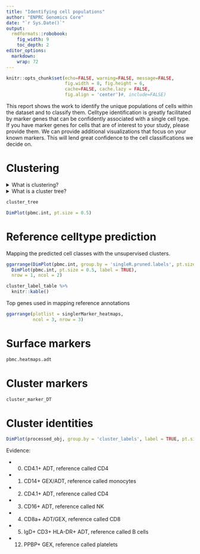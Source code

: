 ```yaml
---
title: "Identifying cell populations"
author: "ENPRC Genomics Core"
date: "`r Sys.Date()`"
output: 
  rmdformats::robobook:
    fig_width: 9
    toc_depth: 2
editor_options: 
  markdown: 
    wrap: 72
---
```


```r
knitr::opts_chunk$set(echo=FALSE, warning=FALSE, message=FALSE,
                      fig.width = 8, fig.height = 6,
                      cache=FALSE, cache.lazy = FALSE,
                      fig.align = 'center')#, include=FALSE)
```

```{=html}
<style type="text/css">
 .book .book-body .page-inner {
   max-width: 3200px;
 }
 details > summary {
  display: list-item;
}
</style>
```

This report shows the work to identify the unique populations of cells
within the dataset and to classify them. Celltype identification is greatly
facilitated by marker genes that can be confidently associated with a single
cell type. If you have marker genes for cells that are of interest to your
study, please provide them. We can provide additional visualizations that 
focus on your known markers. This will lend great confidence to the 
cell classifications we decide on. 

# Clustering

<details><summary>What is clustering?</summary>

We use unsupervised clustering to bin single cells into groups. This approach is
agnostic to the actual identity of each cell. It is is an approximation based
on each cell's gene expression profile that tries to bin blends of biological states.
However, there is lots of noise in single cell data.
We cannot assume an unsupervised cluster represents an actual 
biologically distinct or relevant subdivision of a dataset.
We have to decide the scale at which to define operational groups of cells. We must 
inspect the cluster and how it relates or differs from the rest of the cells to
see if it is a meaningful distinction. We can pair the unsupervised
clustering approach with marker genes or reference annotations to confidently
identify groups of cells we want to study.

</details> 

<details><summary>What is a cluster tree?</summary>

Unsupervised clustering is an uncertain process. We use
this diagnostic to try and find a clustering approach that is relatively stable.
Ideally we select a resolution that includes cell populations that consistently
cluster out across resolutions. In reality, the initial cluster definitions we
chose can be subject to change. We may need to split a large group of cells
to identify specific sub-groups. Or we may need to pool small clusters of indistinguishable 
populations together for greater power in detecting differential gene expression. 
This diagnostic can help identify a good working resolution and which clusters
may lend themselves to splitting or merging. 

This cluster tree diagram shows how subdivisions of cells
in this study change as the clustering resolution is changed. In general, a higher
resolution will have a greater number of clusters. In the clustertree, each
row shows the clusters at a given resolution. The resolution increases
as you decend the rows. As resolution is increased,
populations of cells often split into smaller clusters. The arrows flowing out
of one circle/cluster show where the cells in that cluster at that resolution 
go in the next resolution. The color and transparency of the arrows indicate
the total number and proportion of total cells, respectively. Transparent arrows
show small portions of the cluster moving around. Solid arrows show the majority
of that cluster is consistent at the new resolution. 

</details>

```r
cluster_tree
```

```r
DimPlot(pbmc.int, pt.size = 0.5)
```

# Reference celltype prediction

Mapping the predicted cell classes with the unsupervised clusters.

```r
ggarrange(DimPlot(pbmc.int, group.by = 'singleR.pruned.labels', pt.size = 0.5, label = TRUE),
  DimPlot(pbmc.int, pt.size = 0.5, label = TRUE),
  nrow = 1, ncol = 2)
```

```r
cluster_label_table %>%
  knitr::kable()
```

Top genes used in mapping reference annotations

```r
ggarrange(plotlist = singlerMarker_heatmaps,
          ncol = 3, nrow = 3)
```

# Surface markers

```r
pbmc.heatmaps.adt
```

# Cluster markers

```r
cluster_marker_DT
```

# Cluster identities

```r
DimPlot(processed_obj, group.by = 'cluster_labels', label = TRUE, pt.size = 0.5)
```

Evidence:

* 0. CD4.1+ ADT, reference called CD4
* 1. CD14+ GEX/ADT, reference called monocytes
* 2. CD4.1+ ADT, reference called CD4
* 3. CD16+ ADT, reference called NK
* 4. CD8a+ ADT/GEX, reference called CD8
* 5. IgD+ CD3+ HLA-DR+ ADT, reference called B cells
* 12. PPBP+ GEX, reference called platelets
